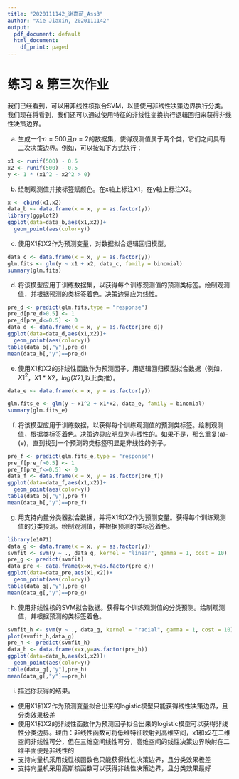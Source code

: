 ```yaml
---
title: "2020111142_谢嘉薪_Ass3"
author: "Xie Jiaxin, 2020111142"
output:
  pdf_document: default
  html_document:
    df_print: paged
---
```


# 练习 & 第三次作业

我们已经看到，可以用非线性核拟合SVM，以便使用非线性决策边界执行分类。我们现在将看到，我们还可以通过使用特征的非线性变换执行逻辑回归来获得非线性决策边界。

(a) 生成一个$n = 500$且$p = 2$的数据集，使得观测值属于两个类，它们之间具有二次决策边界。例如，可以按如下方式执行：

```r
x1 <- runif(500) - 0.5
x2 <- runif(500) - 0.5
y <- 1 * (x1^2 - x2^2 > 0)
```

(b) 绘制观测值并按标签赋颜色。在x轴上标注X1，在y轴上标注X2。

```r
x <- cbind(x1,x2)
data_b <- data.frame(x = x, y = as.factor(y))
library(ggplot2)
ggplot(data=data_b,aes(x1,x2))+
  geom_point(aes(color=y))
```

(c) 使用X1和X2作为预测变量，对数据拟合逻辑回归模型。

```r
data_c <- data.frame(x = x, y = as.factor(y))
glm.fits <- glm(y ~ x1 + x2, data_c, family = binomial)
summary(glm.fits)
```

(d) 将该模型应用于训练数据集，以获得每个训练观测值的预测类标签。绘制观测值，并根据预测的类标签着色。决策边界应为线性。

```r
pre_d <- predict(glm.fits,type = "response")
pre_d[pre_d>0.5] <- 1
pre_d[pre_d<=0.5] <- 0
data_d <- data.frame(x = x, y = as.factor(pre_d))
ggplot(data=data_d,aes(x1,x2))+
  geom_point(aes(color=y))
table(data_b[,"y"],pre_d)
mean(data_b[,"y"]==pre_d)
```

(e) 使用X1和X2的非线性函数作为预测因子，用逻辑回归模型拟合数据（例如，$X1^2$，$X1*X2$，$log(X2)$,以此类推）。

```r
data_e <- data.frame(x = x, y = as.factor(y))

glm.fits_e <- glm(y ~ x1^2 + x1*x2, data_e, family = binomial)
summary(glm.fits_e)
```

(f) 将该模型应用于训练数据，以获得每个训练观测值的预测类标签。绘制观测值，根据类标签着色。决策边界应明显为非线性的。如果不是，那么重复(a)-(e)，直到找到一个预测的类标签明显是非线性的例子。

```r
pre_f <- predict(glm.fits_e,type = "response")
pre_f[pre_f>0.5] <- 1
pre_f[pre_f<=0.5] <- 0
data_f <- data.frame(x = x, y = as.factor(pre_f))
ggplot(data=data_f,aes(x1,x2))+
  geom_point(aes(color=y))
table(data_b[,"y"],pre_f)
mean(data_b[,"y"]==pre_f)
```

(g) 用支持向量分类器拟合数据，并将X1和X2作为预测变量。获得每个训练观测值的分类预测。绘制观测值，并根据预测的类标签着色。

```r
library(e1071)
data_g <- data.frame(x = x, y = as.factor(y))
svmfit <- svm(y ~ ., data_g, kernel = "linear", gamma = 1, cost = 10)
pre_g <- predict(svmfit)
data_pre <- data.frame(x=x,y=as.factor(pre_g))
ggplot(data=data_pre,aes(x1,x2))+
  geom_point(aes(color=y))
table(data_g[,"y"],pre_g)
mean(data_g[,"y"]==pre_g)
```

(h) 使用非线性核的SVM拟合数据。获得每个训练观测值的分类预测。绘制观测值，并根据预测的类标签着色。

```r
svmfit_h <- svm(y ~ ., data_g, kernel = "radial", gamma = 1, cost = 10)
plot(svmfit_h,data_g)
pre_h <- predict(svmfit_h)
data_h <- data.frame(x=x,y=as.factor(pre_h))
ggplot(data=data_h,aes(x1,x2))+
  geom_point(aes(color=y))
table(data_g[,"y"],pre_h)
mean(data_g[,"y"]==pre_h)
```

(i) 描述你获得的结果。

-   使用X1和X2作为预测变量拟合出来的logistic模型只能获得线性决策边界，且分类效果极差
-   使用X1和X2的非线性函数作为预测因子拟合出来的logistic模型可以获得非线性分类边界。理由：非线性函数可将低维特征映射到高维空间，x1和x2在二维空间非线性可分，但在三维空间线性可分，高维空间的线性决策边界映射在二维平面便是非线性的
-   支持向量机采用线性核函数也只能获得线性决策边界，且分类效果极差
-   支持向量机采用高斯核函数可以获得非线性决策边界，且分类效果最好
